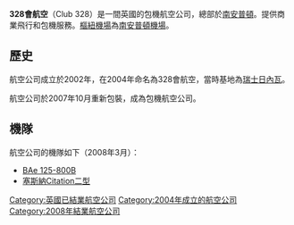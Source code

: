 {{Airline infobox |
airline=328會航空<br />Club 328|
logo=CLUB328-Logo.gif|
logo_size=200px|
IATA=-|
ICAO=SDJ|
callsign=SPACEJET|
founded=2005年|
ceased=2008年|
hubs=[[南安普頓機場|南安普頓機場]]|
focus_cities= |
fleet_size=2|
destinations=-|
parent=|
frequent_flyer= |
lounge= |
alliance= |
headquarters=[[南安普頓|南安普頓]]|
key_people=|
website= |
}}
'''328會航空'''（Club 328）是一間英國的包機航空公司，總部於[[南安普頓|南安普頓]]。提供商業飛行和包機服務。[[樞紐機場|樞紐機場]]為[[南安普頓機場|南安普頓機場]]。

== 歷史 ==
航空公司成立於2002年，在2004年命名為328會航空，當時基地為[[瑞士|瑞士]][[日內瓦|日內瓦]]。

航空公司於2007年10月重新包裝，成為包機航空公司。

== 機隊 ==

航空公司的機隊如下（2008年3月）：

* [[BAe125|BAe 125-800B]]
* [[塞斯納Citation二型|塞斯納Citation二型]]

[[Category:英國已結業航空公司|Category:英國已結業航空公司]]
[[Category:2004年成立的航空公司|Category:2004年成立的航空公司]]
[[Category:2008年結業航空公司|Category:2008年結業航空公司]]